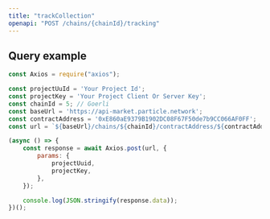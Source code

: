```yaml
---
title: "trackCollection"
openapi: "POST /chains/{chainId}/tracking"
---
```


## Query example

```javascript JavaScript
const Axios = require("axios");

const projectUuId = 'Your Project Id';
const projectKey = 'Your Project Client Or Server Key';
const chainId = 5; // Goerli
const baseUrl = 'https://api-market.particle.network';
const contractAddress = '0xE860aE9379B1902DC08F67F50de7b9CC066AF0FF';
const url = `${baseUrl}/chains/${chainId}/contractAddress/${contractAddress}/tracking`;

(async () => {
    const response = await Axios.post(url, {
        params: {
            projectUuid,
            projectKey,
        },
    });

    console.log(JSON.stringify(response.data));
})();
```